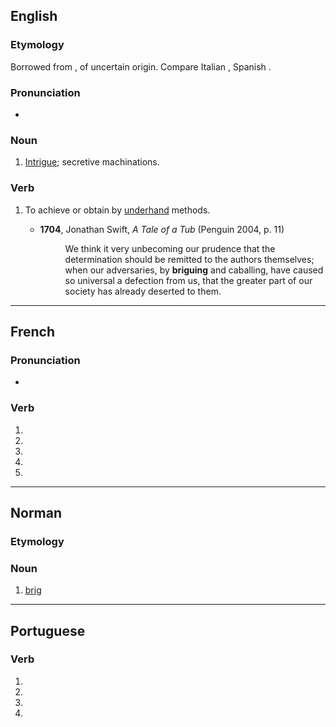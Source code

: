 {{also|brigué}}
==English==

===Etymology===
Borrowed from {{bor|en|fr|brigue}}, of uncertain origin. Compare Italian {{m|it|briga}}, Spanish {{m|es|brega}}.

===Pronunciation===
* {{IPA|/bɹiːɡ/|lang=en}}

===Noun===
{{en-noun}}

# {{lb|en|obsolete}} [[intrigue|Intrigue]]; secretive machinations.
#: {{rfquotek|Chesterfield}}

===Verb===
{{en-verb|brigu}}

# {{lb|en|obsolete}} To achieve or obtain by [[underhand]] methods.
#* '''1704''', Jonathan Swift, ''A Tale of a Tub'' (Penguin 2004, p. 11)
#*: We think it very unbecoming our prudence that the determination should be remitted to the authors themselves; when our adversaries, by '''briguing''' and caballing, have caused so universal a defection from us, that the greater part of our society has already deserted to them.

----

==French==

===Pronunciation===
* {{homophones|lang=fr|briguent|brigues}}

===Verb===
{{head|fr|verb form}}

# {{inflection of|briguer||1|s|pres|indc|lang=fr}}
# {{inflection of|briguer||3|s|pres|indc|lang=fr}}
# {{inflection of|briguer||1|s|pres|subj|lang=fr}}
# {{inflection of|briguer||1|s|pres|subj|lang=fr}}
# {{inflection of|briguer||2|s|impr|lang=fr}}

----

==Norman==

===Etymology===
{{rfe|lang=nrf}}

===Noun===
{{nrf-noun|f}}

# {{lb|nrf|Jersey}} [[brig]]

----

==Portuguese==

===Verb===
{{head|pt|verb form}}

# {{inflection of|brigar||1|s|pres|subj|lang=pt}}
# {{inflection of|brigar||3|s|pres|subj|lang=pt}}
# {{inflection of|brigar||1|s|impr|lang=pt}}
# {{inflection of|brigar||3|s|impr|lang=pt}}